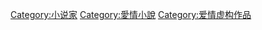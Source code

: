 {{Catnav|頁面分類|各種主題的頁面分類|類型|小說類型|[[愛情小说|愛情小说]]}}
{{Catnav|頁面分類|人物|各職業人物|作家|小说家}}
{{Catnav|頁面分類|人文學科|文学|作家|小说家}}


[[Category:小说家|Category:小说家]]
[[Category:愛情小說|Category:愛情小說]]
[[Category:爱情虚构作品|Category:爱情虚构作品]]